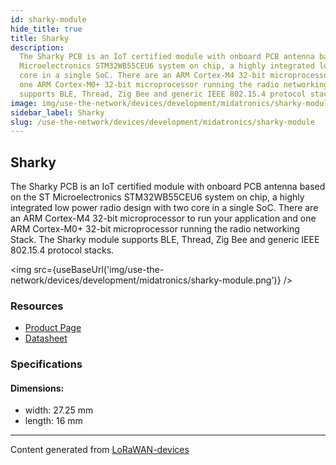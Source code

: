 ```yaml
---
id: sharky-module
hide_title: true
title: Sharky
description:
  The Sharky PCB is an IoT certified module with onboard PCB antenna based on the ST
  Microelectronics STM32WB55CEU6 system on chip, a highly integrated low power radio design with two
  core in a single SoC. There are an ARM Cortex-M4 32-bit microprocessor to run your application and
  one ARM Cortex-M0+ 32-bit microprocessor running the radio networking Stack. The Sharky module
  supports BLE, Thread, Zig Bee and generic IEEE 802.15.4 protocol stacks.
image: img/use-the-network/devices/development/midatronics/sharky-module.png
sidebar_label: Sharky
slug: /use-the-network/devices/development/midatronics/sharky-module
---
```



## Sharky

The Sharky PCB is an IoT certified module with onboard PCB antenna based on the ST Microelectronics
STM32WB55CEU6 system on chip, a highly integrated low power radio design with two core in a single
SoC. There are an ARM Cortex-M4 32-bit microprocessor to run your application and one ARM Cortex-M0+
32-bit microprocessor running the radio networking Stack. The Sharky module supports BLE, Thread,
Zig Bee and generic IEEE 802.15.4 protocol stacks.

<img src={useBaseUrl('img/use-the-network/devices/development/midatronics/sharky-module.png')} />

### Resources

- [Product Page](https://midatronics.com/shop/module/sharky-i/)
- [Datasheet](https://midatronics.com/wp-content/uploads/2019/10/Sharky_Module.pdf)

### Specifications

#### Dimensions:

- width: 27.25 mm
- length: 16 mm

---

Content generated from [LoRaWAN-devices](https://github.com/TheThingsNetwork/lorawan-devices)

